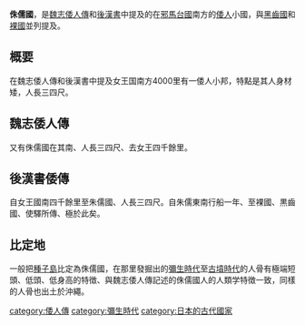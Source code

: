 {{Unreferenced|time=2021-05-26T08:01:13+00:00}}
'''侏儒國'''，是[[魏志倭人傳|魏志倭人傳]]和[[後漢書|後漢書]]中提及的在[[邪馬台國|邪馬台國]]南方的[[倭人|倭人]]小國，與[[黑齒國|黑齒國]]和[[裸民國|裸國]]並列提及。

==概要==
在魏志倭人傳和後漢書中提及女王国南方4000里有一倭人小邦，特點是其人身材矮，人長三四尺。

==魏志倭人傳==
又有侏儒國在其南、人長三四尺、去女王四千餘里。

==後漢書倭傳==
自女王國南四千餘里至朱儒國、人長三四尺。自朱儒東南行船一年、至裸國、黒齒國、使驛所傳、極於此矣。

==比定地==
一般把[[種子島|種子島]]比定為侏儒國，在那里發掘出的[[彌生時代|彌生時代]]至[[古墳時代|古墳時代]]的人骨有極端短頭、低頭、低身高的特徴、與魏志倭人傳記述的侏儒國人的人類学特徴一致，同樣的人骨也出土於沖繩。

[[category:倭人傳|category:倭人傳]]
[[category:彌生時代|category:彌生時代]]
[[category:日本的古代國家|category:日本的古代國家]]
